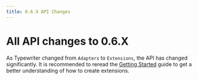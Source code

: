 ```yaml
---
title: 0.6.X API Changes
---
```


# All API changes to 0.6.X

As Typewriter changed from `Adapters` to `Extensions`, the API has changed significantly.
It is recommended to reread the [Getting Started](getting_started) guide to get a better understanding of how to create extensions.


